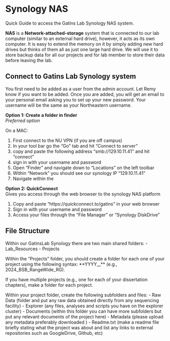 # Synology NAS

Quick Guide to access the Gatins Lab Synology NAS system.

**NAS** is a **Network-attached-storage** system that is connected to our lab computer (similar to an external hard drive), however, it acts as its own computer. It is easy to extend the memory on it by simply adding new hard drives but thinks of them all as just one large hard drive. We will use it to store backup data for all our projects and for lab member to store their data before leaving the lab. 

## Connect to Gatins Lab Synology system

You first need to be added as a user from the admin account. Let Remy know if you want to be added. Once you are added, you will get an email to your personal email asking you to set up your new password. Your username will be the same as your Northeastern username. 

**Option 1: Create a folder in finder**  
*Preferred option*

On a MAC:  

1. First connect to the NU VPN (if you are off campus)  
2. In your tool bar go the "Go" tab and hit "Connect to server"  
3. copy and paste the following address "smb://129.10.11.41" and hit "connect"  
4. sign in with your username and password  
5. Open "Finder" and navigate down to "Locations" on the left toolbar   
6. Within "Network" you should see our synology IP "129.10.11.41"  
7. Navigate within the 


**Option 2: QuickConnect**  
Gives you access through the web browser to the synology NAS platform

1. Copy and paste "https://quickconnect.to/gatins" in your web browser
2. Sign in with your username and password
3. Access your files through the "File Manager" or "Synology DiskDrive"


## File Structure

Within our GatinsLab Synology there are two main shared folders: 
- Lab_Resources
- Projects

Within the "Projects" folder, you should create a folder for each one of your project using the following syntax: **YYYY_<ProjectName>_<YourInitials>** (e.g., 2024_BSB_RangeWide_RG).  

If you have multiple projects (e.g., one for each of your dissertation chapters), make a folder for each project. 

Within your project folder, create the following subfolders and files:
- Raw Data (folder and put any raw data obtained directly from any sequencing facility)
- Explorer (any files, analyses and scripts you have on the explorer cluster)
- Documents (within this folder you can have more subfolders but put any relevant documents of the project here)
- Metadata (please upload any metadata preferably downloaded )
- Readme.txt (make a readme file briefly stating what the project was about and list any links to external repositories such as GoogleDrive, Github, etc)


